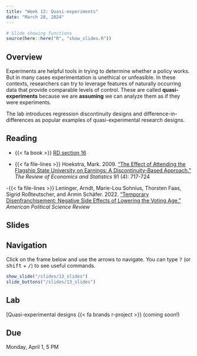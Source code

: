 ```yaml
---
title: "Week 12: Quasi-experiments"
date: "March 28, 2024"
---
```



```r
# Slide showing functions
source(here::here("R", "show_slides.R"))
```

## Overview

Experiments are helpful tools in trying to determine whether a policy works. But in many cases experimentation is unethical or unfeasible. In these contexts, researchers can try to leverage features of naturally occurring data that provide comparable levels of control. These are called **quasi-experiments** because we are **assuming** we can analyze them as if they were experiments.

The lab introduces regression discontinuity designs and difference-in-differences as popular examples of quasi-experimental research designs.

## Reading

- {{< fa book >}} [RD section 16](https://book.declaredesign.org/library/observational-causal.html)

- {{< fa file-lines >}} Hoekstra, Mark. 2009. [“The Effect of Attending the Flagship State University on Earnings: A Discontinuity-Based Approach.”](https://doi.org/10.1162/rest.91.4.717) *The Review of Economics and Statistics* 91 (4): 717-724

-{{< fa file-lines >}} Leninger, Arndt, Marie-Lou Sohnius, Thorsten Faas, Sigrid Roßteutscher, and Armin Schäfer. 2022. [“Temporary Disenfranchisement: Negative Side Effects of Lowering the Voting Age.”](https://doi.org/10.1017/S000305542200034X) *American Political Science Review*


## Slides

::: {.callout-tip}
## Navigation

Click on the frame below and use the arrows to navigate. You can type <kbd class="text-info">?</kbd> (or <kbd class="text-info">shift</kbd> + <kbd class="text-info">/</kbd>) to see useful commands.
:::

```r
show_slide("/slides/13_slides")
slide_buttons("/slides/13_slides")
```

## Lab

[Quasi-experimental designs {{< fa brands r-project >}} (coming soon!)

::: {.callout-warning}
## Due

Monday, April 1, 5 PM
:::
